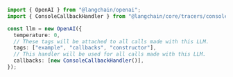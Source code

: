 ```typescript
import { OpenAI } from "@langchain/openai";
import { ConsoleCallbackHandler } from "@langchain/core/tracers/console";

const llm = new OpenAI({
  temperature: 0,
  // These tags will be attached to all calls made with this LLM.
  tags: ["example", "callbacks", "constructor"],
  // This handler will be used for all calls made with this LLM.
  callbacks: [new ConsoleCallbackHandler()],
});
```